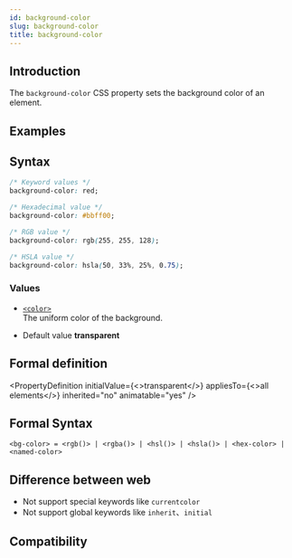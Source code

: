 ```yaml
---
id: background-color
slug: background-color
title: background-color
---
```


## Introduction

The `background-color` CSS property sets the background color of an element.

## Examples


<Go
  example="css-api"
  defaultFile="src/background-color/App.tsx"
  img="https://lf-lynx.tiktok-cdns.com/obj/lynx-artifacts-oss-sg/lynx-website/assets/doc/css/background-color.jpg"
  defaultEntryFile="dist/background-color.lynx.bundle"
  entry="src/background-color"
/>

## Syntax

```css
/* Keyword values */
background-color: red;

/* Hexadecimal value */
background-color: #bbff00;

/* RGB value */
background-color: rgb(255, 255, 128);

/* HSLA value */
background-color: hsla(50, 33%, 25%, 0.75);
```

### Values

- [`<color>`](api/css/data-type/color.mdx) <br/>
  The uniform color of the background.

- Default value **transparent** <br />

## Formal definition


<PropertyDefinition
  initialValue={<>transparent</>}
  appliesTo={<>all elements</>}
  inherited="no"
  animatable="yes"
/>

## Formal Syntax

```
<bg-color> = <rgb()> | <rgba()> | <hsl()> | <hsla()> | <hex-color> | <named-color>
```

## Difference between web

- Not support special keywords like `currentcolor`
- Not support global keywords like `inherit`、`initial`

## Compatibility


<LegacyCompatTable metadata="css/properties/background-color" />
